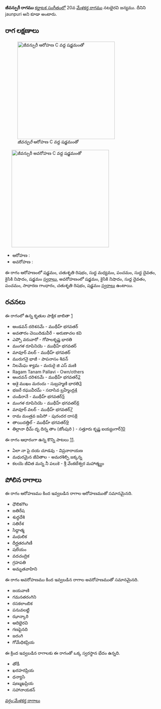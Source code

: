 {{Infobox ragam
	| name          	=  జీవన్పురీ
	| synonym	    	= jaunpuri
	| mela          	= 
	| chakra        	= 
	| janaka        	= 
	| type          	= షడవ
	| arohanam      	= {{svaraC|S|R2|M1|P|D1|N2|S'}} 
	| avarohanam    	= {{svaraC|S'|N2|D1|P|G2|R2|S}}
	| jeeva         	=
	| chhaya        	=
	| nyasa         	=
	| vishesha      	= 
	| equivalent  		= 
}}
{{కర్ణాటక సంగీత రాగాలు}}
''' జీవన్పురీ రాగము''' [[కర్ణాటక సంగీతం]]లో 20వ [[మేళకర్త రాగము]] నటభైరవి జన్యము. దీనిని jaunpuri అని కూడా అంటారు.


==రాగ లక్షణాలు==
[[Image:jivanpuri_ar_kb2wiki.png|thumb|right|316px|'' జీవన్పురీ'' ఆరోహణ C వద్ద షడ్జమంతో]]
	[[Image:jivanpuri_av_kb2wiki.png|thumb|right|316px|'' జీవన్పురీ'' అవరోహణ C వద్ద షడ్జమంతో]]

* ఆరోహణ : {{svaraC|S|R2|M1|P|D1|N2|S'}} 
* అవరోహణ : {{svaraC|S'|N2|D1|P|G2|R2|S}}

ఈ రాగం ఆరోహణంలో షడ్జమం, చతుశృతి రిషభం, సుద్ద మధ్యమం, పంచమం, సుద్ద దైవతం, కైసికి నిషాదం, షడ్జమం [[స్వరాలు]], అవరోహణంలో షడ్జమం, కైసికి నిషాదం, సుద్ద దైవతం, పంచమం, సాధారణ  గాంధారం, చతుశృతి రిషభం, షడ్జమం [[స్వరాలు]] ఉంటాయి.

==రచనలు==
ఈ రాగంలో ఉన్న కృతుల పాక్షిక జాబితా [https://github.com/ssrihari/ragavardhini/blob/master/ragas/kritis.psv]
* ఆండవన్ దరిశనమే - ముథీహ్ భగవతర్
* అవతారం చెయిదిడువీరే - అరుణాచల కవి
* ఎప్పో వరువారో - గోపాలకృష్ణ భారతి
* మంగళ రూపినియె - ముథీహ్ భగవతర్
* మావూర్ వలర్ - ముథీహ్ భగవతర్
* మురుగనై భాజీ - పాపనాసం  శివన్
* నిలమేఘ శ్యామ - మదురై జి ఎస్ మణి
* Ragam Tanam Pallavi - Own/others
* ఆందవన్ దరిశనమే - ముథీహ్ భగవతర్[http://www.karnatik.com/c2208.shtml]
* ఆశై ముఖం మరందు - సుబ్రహ్మణి భారతి[http://www.karnatik.com/c1249.shtml]
* భజరే రఘువీరమ్ - సదాసివ  బ్రహ్మేంద్ర[http://www.karnatik.com/c2965.shtml]
* చండిరానే - ముథీహ్ భగవతర్[http://www.karnatik.com/c2217.shtml]
* మంగళ రూపినియె - ముథీహ్ భగవతర్[http://www.karnatik.com/c2213.shtml]
* మావూర్  వలర్ - ముథీహ్ భగవతర్[http://www.karnatik.com/c2211.shtml]
* రామ మంత్రవ జపిసో - పురందర దాస[http://www.karnatik.com/c1500.shtml]
* తాయిదత్తిల్ - ముథీహ్ భగవతర్[http://www.karnatik.com/c2218.shtml]
* తిల్లానా  ధీమ్ దృ  దిన్న  తాం  (జోంపురి ) - సత్తూరు కృష్ణ ఐయ్యంగార్[http://www.karnatik.com/c1262.shtml]

ఈ రాగం ఆధారంగా ఉన్న కొన్ని పాటలు [http://rksanka.tripod.com/music/rslist.html].
* ఏలా నా పై దయ చూడవు - విప్రనారాయణ
* మధురమైన జీవితాల - అమరశిల్పి జక్కన్న
* కలయె జీవిత మన్న నీ పలుకె - శ్రీ వేంకటేశ్వర మహాత్మ్యం




==పోలిన రాగాలు==
ఈ రాగం ఆరోహణము కింద ఇవ్వబడిన రాగాల ఆరోహణముతో సమానమైనది.
* ధౌలికగౌల
* జతిరేష
* శుద్ధదేశి
* సతిరేశ
* సిద్దాత్మ
* మధులిక
* దీర్ఘతరంగిణీ
* షలేయం
* వదచంద్రిక
* గ్రహపతి
* అమృతవాహిని

ఈ రాగం అవరోహణము కింద ఇవ్వబడిన రాగాల అవరోహణముతో సమానమైనది.
* జయవాణి
* గమనతరంగిని
* రసకలాంబిక
* పనువలట్టి
* ఝాన్కారి
* ఆదిభైరవి
* గణపైనది
* జరంగి
* గోమేధికప్రియ

ఈ క్రింద ఇవ్వబడిన రాగాలకు ఈ రాగంతో ఒక్క స్వరస్థాన భేదం ఉన్నది.
* తోడీ
* ఖరహరప్రియ
* ధన్యాసి
* షణ్ముఖప్రియ
* సహానాయకన్



[[వర్గం:మేళకర్త రాగాలు]]